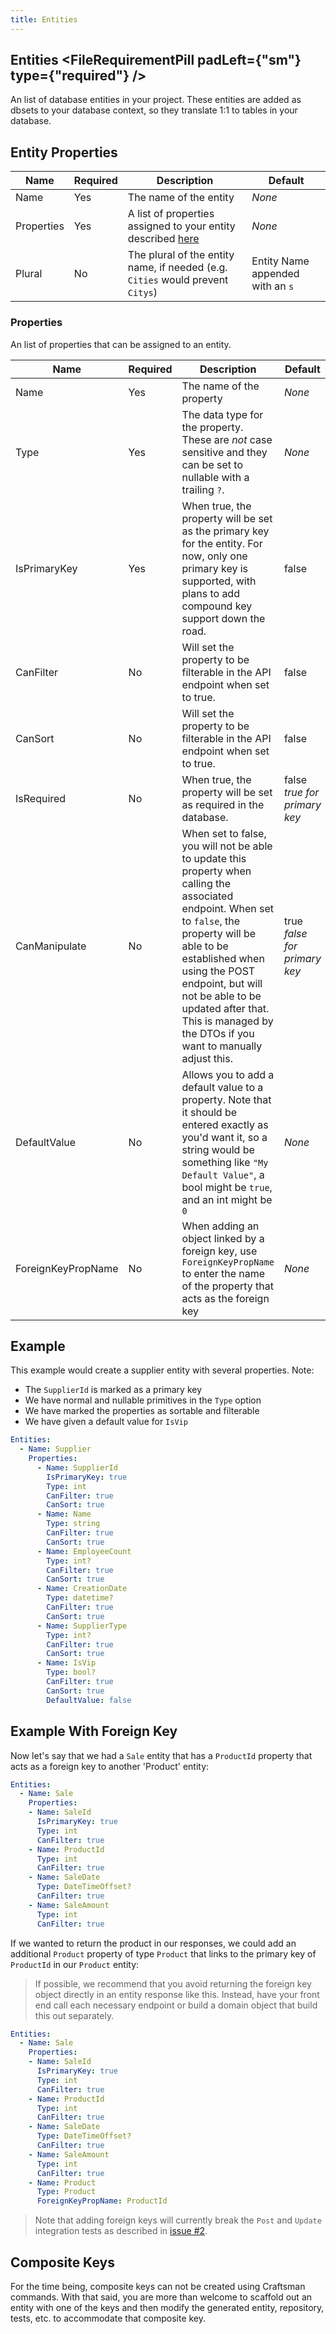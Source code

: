 ```yaml
---
title: Entities
---
```


## Entities <FileRequirementPill padLeft={"sm"} type={"required"} />

An list of database entities in your project. These entities are added as dbsets to your database context, so they translate 1:1 to tables in your database. 

## Entity Properties

| Name       | Required | Description                                                  | Default                          |
| ---------- | -------- | ------------------------------------------------------------ | -------------------------------- |
| Name       | Yes      | The name of the entity                                       | *None*                           |
| Properties | Yes       | A list of properties assigned to your entity described [here](#entity-properties) | *None*                           |
| Plural     | No       | The plural of the entity name, if needed (e.g. `Cities` would prevent `Citys`) | Entity Name appended with an `s` |

### Properties

An list of properties that can be assigned to an entity.

| Name               | Required | Description                                                  | Default                          |
| ------------------ | -------- | ------------------------------------------------------------ | -------------------------------- |
| Name               | Yes      | The name of the property                                     | *None*                           |
| Type               | Yes      | The data type for the property. These are *not* case sensitive and they can be set to nullable with a trailing `?`. | *None*                           |
| IsPrimaryKey       | Yes      | When true, the property will be set as the primary key for the entity. For now, only one primary key is supported, with plans to add compound key support down the road. | false                            |
| CanFilter          | No       | Will set the property to be filterable in the API endpoint when set to true. | false                            |
| CanSort            | No       | Will set the property to be filterable in the API endpoint when set to true. | false                            |
| IsRequired         | No       | When true, the property will be set as required in the database. | false<br/>*true for primary key* |
| CanManipulate      | No       | When set to false, you will not be able to update this property when calling the associated endpoint. When set to `false`, the property will be able to be established when using the POST endpoint, but will not be able to be updated after that. This is managed by the DTOs if you want to manually adjust this. | true<br/>*false for primary key* |
| DefaultValue       | No       | Allows you to add a default value to a property. Note that it should be entered exactly as you'd want it, so a string would be something like `"My Default Value"`, a bool might be `true`, and an int might be `0` | *None*                           |
| ForeignKeyPropName | No       | When adding an object linked by a foreign key, use `ForeignKeyPropName` to enter the name of the property that acts as the foreign key | *None*                           |

<!-- | Auditable          | No       | This will determine if an entity is auditable or not. See [Auditable Entities](#auditable-entities) for more information | false                            | -->

## Example
This example would create a supplier entity with several properties. Note:
- The `SupplierId` is marked as a primary key
- We have normal and nullable primitives in the `Type` option
- We have marked the properties as sortable and filterable
- We have given a default value for `IsVip`

```yaml
Entities:
  - Name: Supplier
    Properties:
      - Name: SupplierId
        IsPrimaryKey: true
        Type: int
        CanFilter: true
        CanSort: true
      - Name: Name
        Type: string
        CanFilter: true
        CanSort: true
      - Name: EmployeeCount
        Type: int?
        CanFilter: true
        CanSort: true
      - Name: CreationDate
        Type: datetime?
        CanFilter: true
        CanSort: true
      - Name: SupplierType
        Type: int?
        CanFilter: true
        CanSort: true
      - Name: IsVip
        Type: bool?
        CanFilter: true
        CanSort: true
        DefaultValue: false
```

## Example With Foreign Key

Now let's say that we had a `Sale` entity that has a `ProductId` property that acts as a foreign key to another 'Product' entity:

```yaml
Entities:
  - Name: Sale
    Properties:
    - Name: SaleId
      IsPrimaryKey: true
      Type: int
      CanFilter: true
    - Name: ProductId
      Type: int
      CanFilter: true
    - Name: SaleDate
      Type: DateTimeOffset?
      CanFilter: true
    - Name: SaleAmount
      Type: int
      CanFilter: true
```

If we wanted to return the product in our responses, we could add an additional `Product` property of type `Product` that links to the primary key of `ProductId` in our `Product` entity:
> If possible, we recommend that you avoid returning the foreign key object directly in an entity response like this. Instead, have your front end call each necessary endpoint or build a domain object that build this out separately.

```yaml
Entities:
  - Name: Sale
    Properties:
    - Name: SaleId
      IsPrimaryKey: true
      Type: int
      CanFilter: true
    - Name: ProductId
      Type: int
      CanFilter: true
    - Name: SaleDate
      Type: DateTimeOffset?
      CanFilter: true
    - Name: SaleAmount
      Type: int
      CanFilter: true
    - Name: Product
      Type: Product
      ForeignKeyPropName: ProductId
```

> Note that adding foreign keys will currently break the `Post` and `Update` integration tests as described in [issue #2](https://github.com/pdevito3/craftsman/issues/2).

## Composite Keys
For the time being, composite keys can not be created using Craftsman commands. With that said, you are more than welcome to scaffold out an entity with one of the keys and then 
modify the generated entity, repository, tests, etc. to accommodate that composite key.